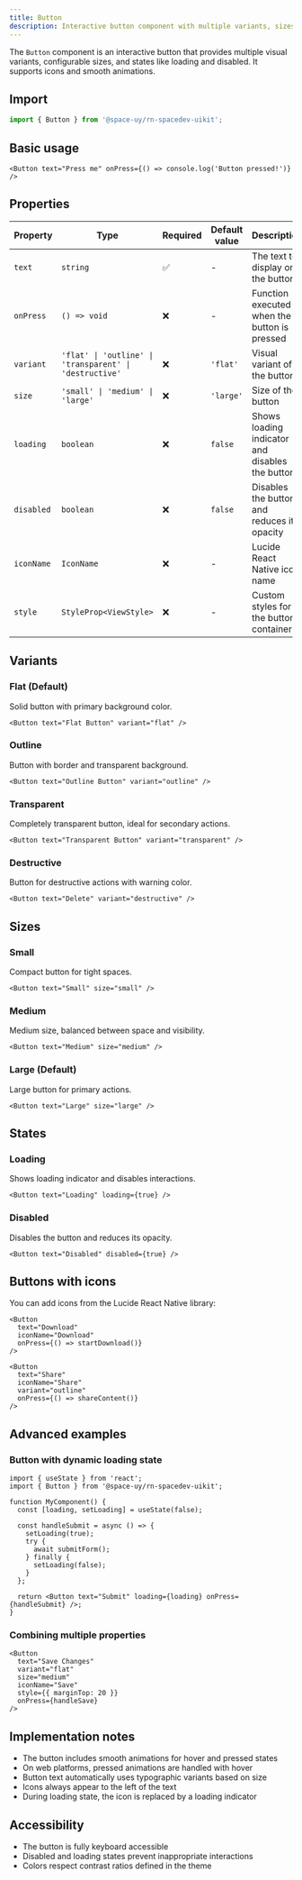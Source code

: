 ```yaml
---
title: Button
description: Interactive button component with multiple variants, sizes, and states.
---
```


The `Button` component is an interactive button that provides multiple visual variants, configurable sizes, and states like loading and disabled. It supports icons and smooth animations.


<Playground src="https://pulsarui-playground.netlify.app/ui-kit/buttons?showHeader=false" />

## Import

```typescript
import { Button } from '@space-uy/rn-spacedev-uikit';
```

## Basic usage

```tsx
<Button text="Press me" onPress={() => console.log('Button pressed!')} />
```

## Properties

| Property   | Type                                                    | Required | Default value | Description                                     |
| ---------- | ------------------------------------------------------- | -------- | ------------- | ----------------------------------------------- |
| `text`     | `string`                                                | ✅       | -             | The text to display on the button               |
| `onPress`  | `() => void`                                            | ❌       | -             | Function executed when the button is pressed    |
| `variant`  | `'flat' \| 'outline' \| 'transparent' \| 'destructive'` | ❌       | `'flat'`      | Visual variant of the button                    |
| `size`     | `'small' \| 'medium' \| 'large'`                        | ❌       | `'large'`     | Size of the button                              |
| `loading`  | `boolean`                                               | ❌       | `false`       | Shows loading indicator and disables the button |
| `disabled` | `boolean`                                               | ❌       | `false`       | Disables the button and reduces its opacity     |
| `iconName` | `IconName`                                              | ❌       | -             | Lucide React Native icon name                   |
| `style`    | `StyleProp<ViewStyle>`                                  | ❌       | -             | Custom styles for the button container          |

## Variants

### Flat (Default)

Solid button with primary background color.

```tsx
<Button text="Flat Button" variant="flat" />
```

### Outline

Button with border and transparent background.

```tsx
<Button text="Outline Button" variant="outline" />
```

### Transparent

Completely transparent button, ideal for secondary actions.

```tsx
<Button text="Transparent Button" variant="transparent" />
```

### Destructive

Button for destructive actions with warning color.

```tsx
<Button text="Delete" variant="destructive" />
```

## Sizes

### Small

Compact button for tight spaces.

```tsx
<Button text="Small" size="small" />
```

### Medium

Medium size, balanced between space and visibility.

```tsx
<Button text="Medium" size="medium" />
```

### Large (Default)

Large button for primary actions.

```tsx
<Button text="Large" size="large" />
```

## States

### Loading

Shows loading indicator and disables interactions.

```tsx
<Button text="Loading" loading={true} />
```

### Disabled

Disables the button and reduces its opacity.

```tsx
<Button text="Disabled" disabled={true} />
```

## Buttons with icons

You can add icons from the Lucide React Native library:

```tsx
<Button
  text="Download"
  iconName="Download"
  onPress={() => startDownload()}
/>

<Button
  text="Share"
  iconName="Share"
  variant="outline"
  onPress={() => shareContent()}
/>
```

## Advanced examples

### Button with dynamic loading state

```tsx
import { useState } from 'react';
import { Button } from '@space-uy/rn-spacedev-uikit';

function MyComponent() {
  const [loading, setLoading] = useState(false);

  const handleSubmit = async () => {
    setLoading(true);
    try {
      await submitForm();
    } finally {
      setLoading(false);
    }
  };

  return <Button text="Submit" loading={loading} onPress={handleSubmit} />;
}
```

### Combining multiple properties

```tsx
<Button
  text="Save Changes"
  variant="flat"
  size="medium"
  iconName="Save"
  style={{ marginTop: 20 }}
  onPress={handleSave}
/>
```

## Implementation notes

- The button includes smooth animations for hover and pressed states
- On web platforms, pressed animations are handled with hover
- Button text automatically uses typographic variants based on size
- Icons always appear to the left of the text
- During loading state, the icon is replaced by a loading indicator

## Accessibility

- The button is fully keyboard accessible
- Disabled and loading states prevent inappropriate interactions
- Colors respect contrast ratios defined in the theme
